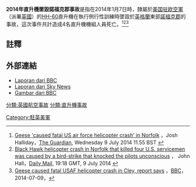 {{Infobox aircraft occurrence
|name             = 2014年直升機墜毀諾福克郡事故 
|occurence_type   = Kemalangan 
|image            = Sikorsky HH-60G Pave Hawk (S-70A), USA - Air Force AN1244731.jpg 
|image_size       = 250px 
|alt              = 
|caption          = HH-60G dilihat di [[Duxford_Aerodrome|Duxford Aerodrome]] pada Julai 2007 
|date             = [[7_Januari|7 Januari]] [[2014|2014]] 
|type             = Dalam siasatan 
|site             = Berdekatan [[Cley_next_the_Sea|Cley next the Sea]], Norfolk, [[England|England]] 
|coordinates      = 
|aircraft_type    = [[Sikorsky_HH-60_Pave_Hawk|Sikorsky HH-60G Pave Hawk]] 
|aircraft_name    = 
|operator         = [[Tentera_Udara_Amerika_Syarikat|Tentera Udara Amerika Syarikat]] 
|tail_number      = 
|origin           = [[RAF_Lakenheath|RAF Lakenheath]] 
|destination      = [[RAF_Lakenheath|RAF Lakenheath]] 
|passengers       = 0 
|crew             = 4
|injuries         = 0 
|fatalities       = 4 (semua) 
|survivors        = 0 
}}

'''2014年直升機墜毀諾福克郡事故'''是指在2014年1月7日時，隸屬於[[美國空軍|美国]][[美国驻欧空军|驻欧空軍]]{{Link-en|美國空軍第48戰鬥機聯隊|48th Fighter Wing|第48戰鬥機聯隊}}（派署[[英國|英國]]）的[[HH-60|HH-60]]直升機在執行例行性訓練時墜毀於[[英格蘭|英格蘭]]東部[[諾福克郡|諾福克郡]]的事故，這次事件共計造成4名直升機機組人員死亡。<ref>[http://www.theguardian.com/world/2014/jul/09/geese-cause-us-air-force-helicopter-fatal-crash-norfolk-report Geese 'caused fatal US air force helicopter crash' in Norfolk] {{Wayback|url=http://www.theguardian.com/world/2014/jul/09/geese-cause-us-air-force-helicopter-fatal-crash-norfolk-report |date=20141228182836 }}，Josh Halliday，[[衛報|The Guardian]], Wednesday 9 July 2014 11.55 BST {{en}}</ref><ref>[http://www.dailymail.co.uk/news/article-2686087/Black-Hawk-helicopter-crash-Norfolk-killed-four-caused-bird-strike.html Black Hawk helicopter crash in Norfolk that killed four U.S. servicemen was caused by a bird-strike that knocked the pilots unconscious] {{Wayback|url=http://www.dailymail.co.uk/news/article-2686087/Black-Hawk-helicopter-crash-Norfolk-killed-four-caused-bird-strike.html |date=20141228180946 }}， John Hall，[[每日郵報|Daily Mail]],  19:18 GMT, 9 July 2014 {{en}}</ref><ref>[http://www.bbc.com/news/uk-england-28224917 Geese caused fatal USAF helicopter crash in Cley, report says] {{Wayback|url=http://www.bbc.com/news/uk-england-28224917 |date=20141206104951 }}，[[BBC|BBC]]，2014-07-09，{{en}}</ref>

== 註釋 ==
{{reflist|1}}

== 外部連結 ==
*[http://www.bbc.co.uk/news/uk-25646978 Laporan dari BBC]{{Wayback|url=http://www.bbc.co.uk/news/uk-25646978 |date=20140224164301 }}
*[http://news.sky.com/story/1191721/helicopter-crashes-off-north-norfolk-coast Laporan dari Sky News]
*[http://www.bbc.co.uk/news/uk-england-norfolk-25650657 Gambar dari BBC]{{Wayback|url=http://www.bbc.co.uk/news/uk-england-norfolk-25650657 |date=20140307165712 }}

{{2014年航空事故}}
[[Category:駐英美軍|Category:駐英美軍]]
[[分類:英國航空事故|分類:英國航空事故]]
[[分類:直升機事故|分類:直升機事故]]